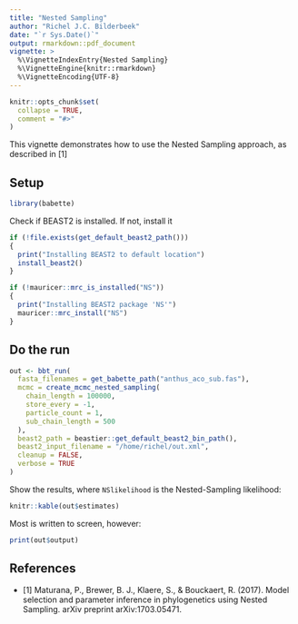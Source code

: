 ```yaml
---
title: "Nested Sampling"
author: "Richel J.C. Bilderbeek"
date: "`r Sys.Date()`"
output: rmarkdown::pdf_document
vignette: >
  %\VignetteIndexEntry{Nested Sampling}
  %\VignetteEngine{knitr::rmarkdown}
  %\VignetteEncoding{UTF-8}
---
```


```r
knitr::opts_chunk$set(
  collapse = TRUE,
  comment = "#>"
)
```

This vignette demonstrates how to use the Nested Sampling approach, as
described in [1]

## Setup

```r
library(babette)
```

Check if BEAST2 is installed. If not, install it

```r
if (!file.exists(get_default_beast2_path()))
{
  print("Installing BEAST2 to default location")
  install_beast2()
}
```

```r
if (!mauricer::mrc_is_installed("NS"))
{
  print("Installing BEAST2 package 'NS'")
  mauricer::mrc_install("NS")
}
```

## Do the run

```r
out <- bbt_run(
  fasta_filenames = get_babette_path("anthus_aco_sub.fas"),
  mcmc = create_mcmc_nested_sampling(
    chain_length = 100000, 
    store_every = -1,
    particle_count = 1,
    sub_chain_length = 500
  ),
  beast2_path = beastier::get_default_beast2_bin_path(),
  beast2_input_filename = "/home/richel/out.xml",
  cleanup = FALSE,
  verbose = TRUE
)
```

Show the results, where `NSlikelihood` is the Nested-Sampling likelihood:

```r
knitr::kable(out$estimates)
```

Most is written to screen, however:

```r
print(out$output)
```


## References

 * [1] Maturana, P., Brewer, B. J., Klaere, S., & Bouckaert, R. (2017).
   Model selection and parameter inference in phylogenetics
   using Nested Sampling. arXiv preprint arXiv:1703.05471.
